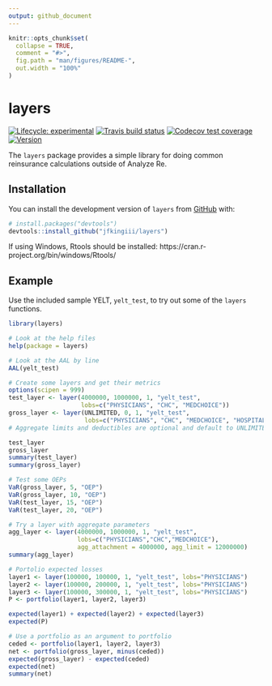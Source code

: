 ```yaml
---
output: github_document
---
```


<!-- README.md is generated from README.Rmd. Please edit that file -->

```r
knitr::opts_chunk$set(
  collapse = TRUE,
  comment = "#>",
  fig.path = "man/figures/README-",
  out.width = "100%"
)
```

# layers

<!-- badges: start -->
[![Lifecycle: experimental](https://img.shields.io/badge/lifecycle-experimental-orange.svg)](https://www.tidyverse.org/lifecycle/#experimental)
[![Travis build status](https://travis-ci.com/jfkingiii/layers.svg?branch=master)](https://travis-ci.com/jfkingiii/layers)
[![Codecov test coverage](https://codecov.io/gh/jfkingiii/layers/branch/master/graph/badge.svg)](https://codecov.io/gh/jfkingiii/layers?branch=master)
[![Version](https://img.shields.io/github/v/tag/jfkingiii/layers?label=Version)](https://github.com/jfkingiii/layers/tags)
<!-- badges: end -->

The `layers` package provides a simple library for doing common reinsurance calculations outside of Analyze Re.

## Installation

You can install the development version of `layers` from [GitHub](https://github.com/) with:

``` r
# install.packages("devtools")
devtools::install_github("jfkingiii/layers")
```
If using Windows, Rtools should be installed: https://cran.r-project.org/bin/windows/Rtools/

## Example

Use the included sample YELT, `yelt_test`, to try out some of the `layers` functions.

```r
library(layers)

# Look at the help files
help(package = layers)

# Look at the AAL by line
AAL(yelt_test)

# Create some layers and get their metrics
options(scipen = 999)
test_layer <- layer(4000000, 1000000, 1, "yelt_test",
                    lobs=c("PHYSICIANS", "CHC", "MEDCHOICE"))
gross_layer <- layer(UNLIMITED, 0, 1, "yelt_test",
                     lobs=c("PHYSICIANS", "CHC", "MEDCHOICE", "HOSPITAL"))
# Aggregate limits and deductibles are optional and default to UNLIMITED and 0.

test_layer
gross_layer
summary(test_layer)
summary(gross_layer)

# Test some OEPs
VaR(gross_layer, 5, "OEP")
VaR(gross_layer, 10, "OEP")
VaR(test_layer, 15, "OEP")
VaR(test_layer, 20, "OEP")

# Try a layer with aggregate parameters
agg_layer <- layer(4000000, 1000000, 1, "yelt_test",
                   lobs=c("PHYSICIANS","CHC","MEDCHOICE"),
                   agg_attachment = 4000000, agg_limit = 12000000)
summary(agg_layer)

# Portolio expected losses
layer1 <- layer(100000, 100000, 1, "yelt_test", lobs="PHYSICIANS")
layer2 <- layer(100000, 200000, 1, "yelt_test", lobs="PHYSICIANS")
layer3 <- layer(100000, 300000, 1, "yelt_test", lobs="PHYSICIANS")
P <- portfolio(layer1, layer2, layer3)

expected(layer1) + expected(layer2) + expected(layer3)
expected(P)

# Use a portfolio as an argument to portfolio
ceded <- portfolio(layer1, layer2, layer3)
net <- portfolio(gross_layer, minus(ceded))
expected(gross_layer) - expected(ceded)
expected(net)
summary(net)
```
